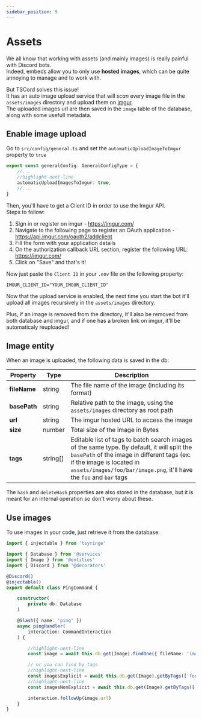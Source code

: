 ```yaml
---
sidebar_position: 9
---
```


# Assets

We all know that working with assets (and mainly images) is really painful with Discord bots.<br/>
Indeed, embeds allow you to only use **hosted images**, which can be quite annoying to manage and to work with.

But TSCord solves this issue!<br/>
It has an auto image upload service that will *scan* every image file in the `assets/images` directory and upload them on [imgur](https://imgur.com/).<br/>
The uploaded images url are then saved in the `image` table of the database, along with some usefull metadata.

## Enable image upload

Go to `src/config/general.ts` and set the `automaticUploadImageToImgur` property to `true`
```ts title=src/config/general.ts
export const generalConfig: GeneralConfigType = {
    //...
    //highlight-next-line
    automaticUploadImagesToImgur: true,
    //...
}
```

Then, you'll have to get a Client ID in order to use the Imgur API.<br/>
Steps to follow:

1. Sign in or register on imgur - https://imgur.com/
2. Navigate to the following page to register an OAuth application - https://api.imgur.com/oauth2/addclient
3. Fill the form with your application details
4. On the authorization callback URL section, register the following URL: https://imgur.com/
5. Click on "Save" and that's it!

Now just paste the `Client ID` in your `.env` file on the following property:
```env title=.env
IMGUR_CLIENT_ID="YOUR_IMGUR_CLIENT_ID"
```

Now that the upload service is enabled, the next time you start the bot it'll upload all images recursively in the `assets/images` directory.

Plus, if an image is removed from the directory, it'll also be removed from both database and imgur, and if one has a broken link on imgur, it'll be automaticaly reuploaded!

## Image entity

When an image is uploaded, the following data is saved in the db:

| Property     | Type     | Description                                                                                                                                                                                                                                   |
|----------|----------|-----------------------------------------------------------------------------------------------------------------------------------------------------------------------------------------------------------------------------------------------|
| **fileName** | string   | The file name of the image (including its format)                                                                                                                                                                                             |
| **basePath** | string   | Relative path to the image, using the `assets/images` directory as root path                                                                                                                                                                  |
| **url**      | string   | The imgur hosted URL to access the image                                                                                                                                                                                                      |
| **size**     | number   | Total size of the image in Bytes                                                                                                                                                                                                              |
| **tags**     | string[] | Editable list of tags to batch search images of the same type. By default, it will split the `basePath` of the image in different tags (ex: if the image is located in `assets/images/foo/bar/image.png`, it'll have the `foo` and `bar` tags |

The `hash` and `deleteHash` properties are also stored in the database, but it is meant for an internal operation so don't worry about these.

## Use images

To use images in your code, just retrieve it from the database:
```ts
import { injectable } from 'tsyringe'

import { Database } from '@services'
import { Image } from '@entities'
import { Discord } from '@decorators'

@Discord()
@injectable()
export default class PingCommand {

    constructor(
        private db: Database
    )

    @Slash({ name: 'ping' })
    async pingHandler(
        interaction: CommandInteraction
    ) {

        //highlight-next-line
        const image = await this.db.get(Image).findOne({ fileName: 'image.png' }) // find by fileName

        // or you can find by tags
        //highlight-next-line
        const imagesExplicit = await this.db.get(Image).getByTags(['foo', 'bar']) // will search for images that have 'foo' AND 'bar'
        //highlight-next-line
        const imagesNonExplicit = await this.db.get(Image).getByTags(['foo', 'bar'], false) // will search for images that have 'foo' OR 'bar'

        interaction.followUp(image.url)
    }
}
```